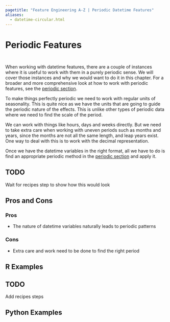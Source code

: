 ```yaml
---
pagetitle: "Feature Engineering A-Z | Periodic Datetime Features"
aliases: 
  - datetime-circular.html
---
```


# Periodic Features {#sec-datetime-periodic}

::: {style="visibility: hidden; height: 0px;"}
## Periodic Features
:::

When working with datetime features, there are a couple of instances where it is useful to work with them in a purely periodic sense.
We will cover those instances and why we would want to do it in this chapter.
For a broader and more comprehensive look at how to work with periodic features, see the [periodic section](periodic).

To make things perfectly periodic we need to work with regular units of seasonality.
This is quite nice as we have the units that are going to guide the periodic nature of the effects.
This is unlike other types of periodic data where we need to find the scale of the period.

We can work with things like hours, days and weeks directly.
But we need to take extra care when working with uneven periods such as months and years, since the months are not all the same length, and leap years exist.
One way to deal with this is to work with the decimal representation.

Once we have the datetime variables in the right format, all we have to do is find an appropriate periodic method in the [periodic section](periodic) and apply it.

::: callout-caution
# TODO

Wait for recipes step to show how this would look
:::

## Pros and Cons

### Pros

-   The nature of datetime variables naturally leads to periodic patterns

### Cons

-   Extra care and work need to be done to find the right period

## R Examples

::: callout-caution
# TODO

Add recipes steps
:::

## Python Examples
